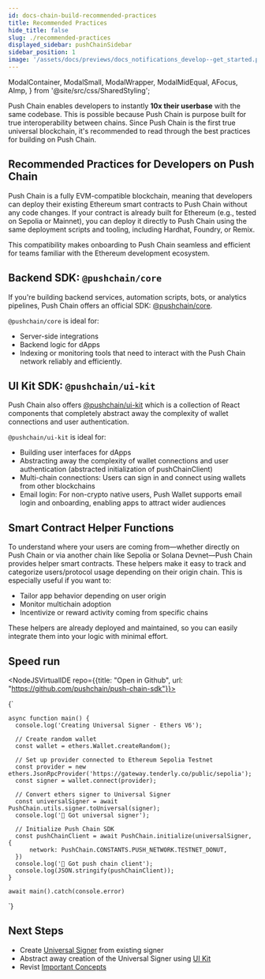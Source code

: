 ```yaml
---
id: docs-chain-build-recommended-practices
title: Recommended Practices
hide_title: false
slug: ./recommended-practices
displayed_sidebar: pushChainSidebar
sidebar_position: 1
image: '/assets/docs/previews/docs_notifications_develop--get_started.png'
---
```


<head>
  <title>Recommended Practices | Build | Push Chain Docs</title>
</head>

  ModalContainer,
  ModalSmall,
  ModalWrapper,
  ModalMidEqual,
  AFocus,
  AImp,
} from '@site/src/css/SharedStyling';

<!-- Content Start -->

Push Chain enables developers to instantly **10x their userbase** with the same codebase. This is possible because Push Chain is purpose built for true interoperability between chains. Since Push Chain is the first true universal blockchain, it's recommended to read through the best practices for building on Push Chain.

## Recommended Practices for Developers on Push Chain

Push Chain is a fully EVM-compatible blockchain, meaning that developers can deploy their existing Ethereum smart contracts to Push Chain without any code changes. If your contract is already built for Ethereum (e.g., tested on Sepolia or Mainnet), you can deploy it directly to Push Chain using the same deployment scripts and tooling, including Hardhat, Foundry, or Remix.

This compatibility makes onboarding to Push Chain seamless and efficient for teams familiar with the Ethereum development ecosystem.

## Backend SDK: `@pushchain/core`

If you're building backend services, automation scripts, bots, or analytics pipelines, Push Chain offers an official SDK: [@pushchain/core](https://npmjs.com/package/@pushchain/core).

`@pushchain/core` is ideal for:

- Server-side integrations
- Backend logic for dApps
- Indexing or monitoring tools that need to interact with the Push Chain network reliably and efficiently.

## UI Kit SDK: `@pushchain/ui-kit`

Push Chain also offers [@pushchain/ui-kit](https://npmjs.com/package/@pushchain/ui-kit) which is a collection of React components that completely abstract away the complexity of wallet connections and user authentication.

`@pushchain/ui-kit` is ideal for:

- Building user interfaces for dApps
- Abstracting away the complexity of wallet connections and user authentication (abstracted initialization of pushChainClient)
- Multi-chain connections: Users can sign in and connect using wallets from other blockchains
- Email login: For non-crypto native users, Push Wallet supports email login and onboarding, enabling apps to attract wider audiences

## Smart Contract Helper Functions

To understand where your users are coming from—whether directly on Push Chain or via another chain like Sepolia or Solana Devnet—Push Chain provides helper smart contracts. These helpers make it easy to track and categorize users/protocol usage depending on their origin chain. This is especially useful if you want to:

- Tailor app behavior depending on user origin
- Monitor multichain adoption
- Incentivize or reward activity coming from specific chains

These helpers are already deployed and maintained, so you can easily integrate them into your logic with minimal effort.

## Speed run

<NodeJSVirtualIDE repo={{title: "Open in Github", url: "https://github.com/pushchain/push-chain-sdk"}}>

{`

    async function main() {
      console.log('Creating Universal Signer - Ethers V6');

      // Create random wallet
      const wallet = ethers.Wallet.createRandom();

      // Set up provider connected to Ethereum Sepolia Testnet
      const provider = new ethers.JsonRpcProvider('https://gateway.tenderly.co/public/sepolia');
      const signer = wallet.connect(provider);

      // Convert ethers signer to Universal Signer
      const universalSigner = await PushChain.utils.signer.toUniversal(signer);
      console.log('🔑 Got universal signer');

      // Initialize Push Chain SDK
      const pushChainClient = await PushChain.initialize(universalSigner, {
          network: PushChain.CONSTANTS.PUSH_NETWORK.TESTNET_DONUT,
      })
      console.log('🚀 Got push chain client');
      console.log(JSON.stringify(pushChainClient));
    }

    await main().catch(console.error)

`}

</NodeJSVirtualIDE>

## Next Steps

- Create [Universal Signer](/docs/chain/build/create-universal-signer) from existing signer
- Abstract away creation of the Universal Signer using [UI Kit](/docs/chain/ui-kit)
- Revist [Important Concepts](/docs/chain/important-concepts)
